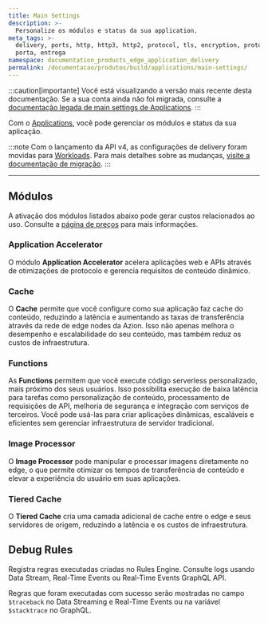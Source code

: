 ```yaml
---
title: Main Settings
description: >-
  Personalize os módulos e status da sua application.
meta_tags: >-
  delivery, ports, http, http3, http2, protocol, tls, encryption, protocolo,
  porta, entrega
namespace: documentation_products_edge_application_delivery
permalink: /documentacao/produtos/build/applications/main-settings/
---
```


<Apiv4Rollout />


:::caution[importante]
Você está visualizando a versão mais recente desta documentação. Se a sua conta ainda não foi migrada, consulte a [documentação legada de main settings de Applications](/pt-br/documentacao/produtos/build/applications/main-settings/v3/).
:::

Com o [Applications](/pt-br/documentacao/produtos/build/applications/), você pode gerenciar os módulos e status da sua aplicação.

:::note
Com o lançamento da API v4, as configurações de delivery foram movidas para [Workloads](/pt-br/documentacao/produtos/secure/workloads/). Para mais detalhes sobre as mudanças, [visite a documentação de migração](/pt-br/documentacao/produtos/api-v4-migration/#workloads).
:::

---

## Módulos

A ativação dos módulos listados abaixo pode gerar custos relacionados ao uso. Consulte a [página de preços](https://www.azion.com/pt-br/precos/) para mais informações.

### Application Accelerator

O módulo **Application Accelerator** acelera aplicações web e APIs através de otimizações de protocolo e gerencia requisitos de conteúdo dinâmico.

<LinkButton link="  " label="Saiba mais sobre Application Accelerator" />

### Cache

O **Cache** permite que você configure como sua aplicação faz cache do conteúdo, reduzindo a latência e aumentando as taxas de transferência através da rede de edge nodes da Azion. Isso não apenas melhora o desempenho e escalabilidade do seu conteúdo, mas também reduz os custos de infraestrutura.

<LinkButton link="/pt-br/documentacao/produtos/build/applications/edge-cache/" label="Saiba mais sobre Cache" />

### Functions

As **Functions** permitem que você execute código serverless personalizado, mais próximo dos seus usuários. Isso possibilita execução de baixa latência para tarefas como personalização de conteúdo, processamento de requisições de API, melhoria de segurança e integração com serviços de terceiros. Você pode usá-las para criar aplicações dinâmicas, escaláveis e eficientes sem gerenciar infraestrutura de servidor tradicional.

<LinkButton link="/pt-br/documentacao/produtos/build/applications/functions/" label="Saiba mais sobre Functions" />

### Image Processor

O **Image Processor** pode manipular e processar imagens diretamente no edge, o que permite otimizar os tempos de transferência de conteúdo e elevar a experiência do usuário em suas aplicações.

<LinkButton link="/pt-br/documentacao/produtos/build/applications/image-processor/" label="Saiba mais sobre Image Processor" />

### Tiered Cache

O **Tiered Cache** cria uma camada adicional de cache entre o edge e seus servidores de origem, reduzindo a latência e os custos de infraestrutura.

<LinkButton link="/pt-br/documentacao/produtos/build/applications/cache/tiered-cache/" label="Saiba mais sobre Tiered Cache" />

## Debug Rules

Registra regras executadas criadas no Rules Engine. Consulte logs usando Data Stream, Real-Time Events ou Real-Time Events GraphQL API.

Regras que foram executadas com sucesso serão mostradas no campo `$traceback` no Data Streaming e Real-Time Events ou na variável `$stacktrace` no GraphQL.